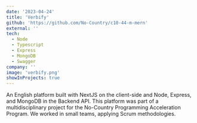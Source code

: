 ```yaml
---
date: '2023-04-24'
title: 'Verbify'
github: 'https://github.com/No-Country/c10-44-m-mern'
external: ''
tech:
  - Node
  - Typescript
  - Express
  - MongoDB
  - Swagger
company: ''
image: 'verbify.png'
showInProjects: true
---
```


An English platform built with NextJS on the client-side and Node, Express, and MongoDB in the Backend API. This platform was part of a multidisciplinary project for the No-Country Programming Acceleration Program. We worked in small teams, applying Scrum methodologies.
